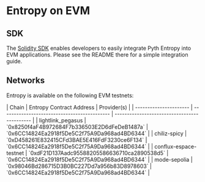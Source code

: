 # Entropy on EVM

## SDK

The [Solidity SDK](https://github.com/pyth-network/pyth-crosschain/tree/main/target_chains/ethereum/entropy_sdk/solidity#pyth-entropy-solidity-sdk) enables developers to easily integrate Pyth Entropy into EVM applications.
Please see the README there for a simple integration guide.

## Networks

Entropy is available on the following EVM testnets:

<!-- prettier-ignore -->
<div className="nx-block nx-overflow-x-scroll nextra-scrollbar nx-mt-6 nx-p-0 first:nx-mt-0">
| Chain                  | Entropy Contract Address                     | Provider(s)                                  |
| ---------------------- | -------------------------------------------- | -------------------------------------------- |
| lightlink_pegasus      | `0x8250f4aF4B972684F7b336503E2D6dFeDeB1487a` | `0x6CC14824Ea2918f5De5C2f75A9Da968ad4BD6344` |
| chiliz-spicy           | `0xD458261E832415CFd3BAE5E416FdF3230ce6F134` | `0x6CC14824Ea2918f5De5C2f75A9Da968ad4BD6344` |
| conflux-espace-testnet | `0xdF21D137Aadc95588205586636710ca2890538d5` | `0x6CC14824Ea2918f5De5C2f75A9Da968ad4BD6344` |
| mode-sepolia           | `0x98046Bd286715D3B0BC227Dd7a956b83D8978603` | `0x6CC14824Ea2918f5De5C2f75A9Da968ad4BD6344` |
</div>